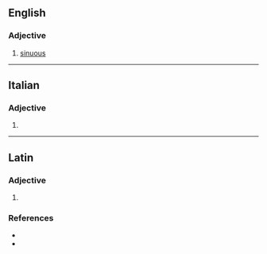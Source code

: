 ==English==

===Adjective===
{{en-adj}}

# [[sinuous]]
#: {{rfquotek|Loudon}}

----

==Italian==

===Adjective===
{{head|it|adjective form}}

# {{inflection of|it|sinuoso||f|p}}

----

==Latin==

===Adjective===
{{la-adj-form|sinuōse}}

# {{inflection of|la|sinuōsus||voc|m|s}}

===References===
* {{R:L&S}}
* {{R:Gaffiot}}
